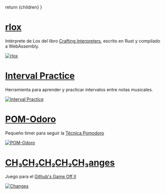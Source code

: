 
  return <Layout centered>{children}</Layout>
}

# [rlox](https://rlox-wasm.now.sh/)

Intérprete de Lox del libro [Crafting Interpreters](http://www.craftinginterpreters.com/), escrito
en Rust y compilado a WebAssembly.

[![rlox](./things/rlox.png)](https://rlox-wasm.now.sh/)

# [Interval Practice](http://joliv.me/interval-practice/)

Herramienta para aprender y practicar intervalos entre notas musicales.

[![Interval Practice](./things/interval-practice.png)](http://joliv.me/interval-practice/)

# [POM-Odoro](http://joliv.me/POM-Odoro/)

Pequeño timer para seguir la [Técnica Pomodoro](https://es.wikipedia.org/wiki/T%C3%A9cnica_Pomodoro)

[![POM-Odoro](./things/pom-odoro.png)](http://joliv.me/POM-Odoro/)

# [CH₃CH₂CH₂CH₂CH₃anges](http://blaquenkot.github.io/game-off-2013/)

Juego para el [Github's Game Off II](https://github.com/blog/1674-github-game-off-ii)

[![Changes](./things/changes.png)](http://blaquenkot.github.io/game-off-2013/)

